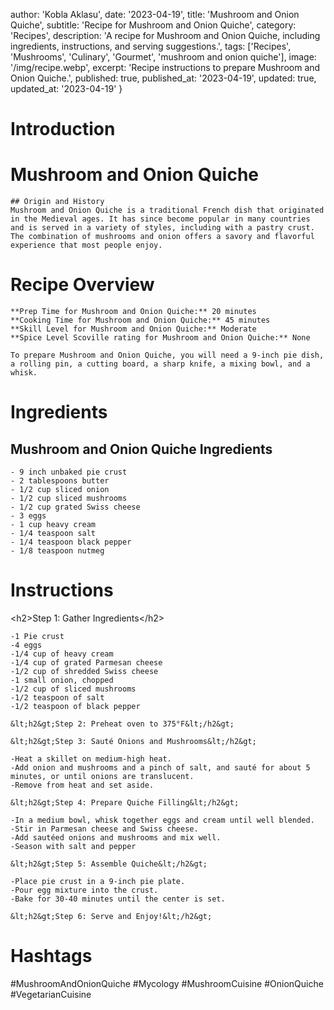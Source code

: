 
  author: 'Kobla Aklasu',
  date: '2023-04-19',
  title: 'Mushroom and Onion Quiche',
  subtitle: 'Recipe for Mushroom and Onion Quiche',
  category: 'Recipes',
  description: 'A recipe for Mushroom and Onion Quiche, including ingredients, instructions, and serving suggestions.',
  tags: ['Recipes', 'Mushrooms', 'Culinary', 'Gourmet', 'mushroom and onion quiche'],
  image: '/img/recipe.webp',
  excerpt: 'Recipe instructions to prepare Mushroom and Onion Quiche.',
  published: true,
  published_at: '2023-04-19',
  updated: true,
  updated_at: '2023-04-19'
}


  # Introduction

# Mushroom and Onion Quiche
    
    ## Origin and History
    Mushroom and Onion Quiche is a traditional French dish that originated in the Medieval ages. It has since become popular in many countries and is served in a variety of styles, including with a pastry crust. The combination of mushrooms and onion offers a savory and flavorful experience that most people enjoy.

# Recipe Overview

    **Prep Time for Mushroom and Onion Quiche:** 20 minutes  
    **Cooking Time for Mushroom and Onion Quiche:** 45 minutes  
    **Skill Level for Mushroom and Onion Quiche:** Moderate  
    **Spice Level Scoville rating for Mushroom and Onion Quiche:** None  
    
    To prepare Mushroom and Onion Quiche, you will need a 9-inch pie dish, a rolling pin, a cutting board, a sharp knife, a mixing bowl, and a whisk.

# Ingredients

## Mushroom and Onion Quiche Ingredients
    
    - 9 inch unbaked pie crust
    - 2 tablespoons butter 
    - 1/2 cup sliced onion 
    - 1/2 cup sliced mushrooms 
    - 1/2 cup grated Swiss cheese 
    - 3 eggs 
    - 1 cup heavy cream 
    - 1/4 teaspoon salt 
    - 1/4 teaspoon black pepper 
    - 1/8 teaspoon nutmeg

# Instructions

&lt;h2&gt;Step 1: Gather Ingredients&lt;/h2&gt;
    
    -1 Pie crust
    -4 eggs
    -1/4 cup of heavy cream
    -1/4 cup of grated Parmesan cheese
    -1/2 cup of shredded Swiss cheese
    -1 small onion, chopped
    -1/2 cup of sliced mushrooms
    -1/2 teaspoon of salt
    -1/2 teaspoon of black pepper 
    
    &lt;h2&gt;Step 2: Preheat oven to 375°F&lt;/h2&gt;
    
    &lt;h2&gt;Step 3: Sauté Onions and Mushrooms&lt;/h2&gt;
    
    -Heat a skillet on medium-high heat.
    -Add onion and mushrooms and a pinch of salt, and sauté for about 5 minutes, or until onions are translucent. 
    -Remove from heat and set aside. 
    
    &lt;h2&gt;Step 4: Prepare Quiche Filling&lt;/h2&gt;
    
    -In a medium bowl, whisk together eggs and cream until well blended. 
    -Stir in Parmesan cheese and Swiss cheese.
    -Add sautéed onions and mushrooms and mix well.
    -Season with salt and pepper
    
    &lt;h2&gt;Step 5: Assemble Quiche&lt;/h2&gt;
    
    -Place pie crust in a 9-inch pie plate.
    -Pour egg mixture into the crust.
    -Bake for 30-40 minutes until the center is set. 
    
    &lt;h2&gt;Step 6: Serve and Enjoy!&lt;/h2&gt;

# Hashtags

#MushroomAndOnionQuiche #Mycology #MushroomCuisine #OnionQuiche #VegetarianCuisine



